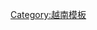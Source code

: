 {{Navbox
| name       = VNU-HCM
| title      = [[胡志明市國家大學]]成員
| state         = {{{state|autocollapse}}}
| bodyclass  = hlist
| titlestyle = {{{titlestyle}}}

| list1  =
* [[胡志明市理工大學]]
* [[胡志明市理科大學]]
* [[胡志明市人文與社會科學大學]]
* [[胡志明市國際大學]]
* [[胡志明市信息科技大學]]
* [[胡志明市經濟與法律大學]]

}}<noinclude>
{{collapsible option}}
[[Category:越南模板]]</noinclude>